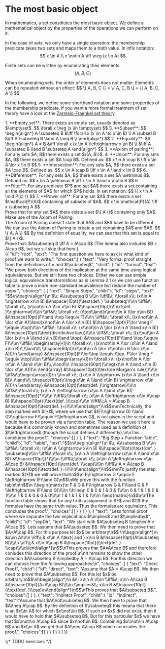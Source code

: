 
# The most basic object

In mathematics, a set constitutes the most basic object. We define
a mathematical object by the properties of the operations we can perform on it.

In the case of sets, we only have a single operation: the membership predicate takes two
sets and maps them to a truth value. In infix notation:
$$
x \in A \\
x \notin A \iff \neg (x \in A)
$$

Finite sets can be written by enumerating their elements:
$$
\{ A, B, C \}
$$

<Callout type="warning" emoji="💡">
  When enumerating sets, the order of elements does not matter. Elements
  can be repeated without an effect:
    $$ \{ A, B, C \} = \{ A, C, B \} = \{ A, B, C, A \} $$
</Callout>

In the following, we define some shorthand notation and some properties
of the membership predicate. If you want a more formal treatment of set theory
have a look at the
[Zermelo-Fraenkel set theory](https://en.wikipedia.org/wiki/Zermelo%E2%80%93Fraenkel_set_theory).

<Callout type='axiom'>
1. **Empty set**: There exists an empty set, usually denoted as $\emptyset$.
    $$
    \forall x \neg (x \in \emptyset)
    $$
3. **Subset**:
    $$
    \begin{align*}
    A \subseteq B &\iff \forall x (x \in A \to x \in B) \\
    A \subset B &\iff A \subseteq B \land A \neq B \\
    \end{align*}
    $$
2. **Equality**:
    $$
    \begin{align*}
    A = B &\iff \forall x (x \in A \leftrightarrow x \in B) \\
            &\iff A \subseteq B \land B \subseteq A
    \end{align*}
    $$
3. **Axiom of pairing**: For any sets $A, B$ there exists a set $\{A, B\}$.
4. **Union**: For any sets $A, B$ there exists a set $A \cup B$. Defined as:
    $$
    x \in A \cup B \iff x \in A \lor x \in B
    $$
5. **Intersection**: For any sets $A, B$ there exists a set $A \cap B$. Defined as:
    $$
    x \in A \cap B \iff x \in A \land x \in B
    $$
6. **Difference**: For any sets $A, B$ there exists a set $A \setminus B$. Defined as:
    $$
    x \in A \setminus B \iff x \in A \land x \notin B
    $$
6. **Filter**: For any predicate $P$ and set $A$ there exists a set containing all
the elements of $A$ for which $P$ holds. In set notation:
    $$
    \{ x \in A \mid P(x) \}
    $$
7.  **Power set**: For any set $A$ there exists a set $\mathcal{P}(A)$ containing all subsets of $A$.
    $$
    x \in \mathcal{P}(A) \iff x \subseteq A
    $$
</Callout>

<Problem title="Existance of Singletons" source="Max Obreiter">
      <div label="question">
        Prove that for any set $A$ there exists a set $\{ A \}$ containing only $A$.
      </div>
      <div label="hint">Make use of the Axiom of Pairing.</div>
      <div label="answer">
        The Axiom of Pairing doesn't state that $A$ and $B$ have to be different.
        We can use the Axiom of Pairing to create a set containing $A$ and $A$:
        $$
        \{ A, A \}
        $$
        By the definition of equality, we can see that this set is equal to $\{ A \}$.
      </div>
</Problem>

<Problem title="Proving Consistency (Theorem 3.4)" source="Noah Tittelbach">
    <div label="question">
        Prove that: $A\subseteq B \iff A = A\cap B$ (The lemma also includes $B = A\cup B$, but we sill skip that here.)
    </div>
    <div label="chyop">
        {{
            "id": "root",
            "text": "The first question we have to ask is what kind of proof we want to write.",
            "choices":[
                {
                    "text": "Very formal proof straight from the definitions of = and $\\subseteq$",
                    "child": {
                        "id": "formal",
                        "text": "We prove both directions of the implication at the same time using logical equivalences. But we still have two choices. Either we can use simple logical equivalence transformations as in Lemma 2.1 or we can use function table to prove a more non-standard equivalence but reduce the number of steps.",
                        "choices": [
                            {
                                "text": "Simple Steps",
                                "child":{
                                    "id": "steps",
                                    "text": "$$\n\\begin{align*}\n    &\\; A\\subseteq B \\\\\n    \\iff&\\; \\forall x\\; (x\\in A \\rightarrow x\\in B)     &\\hspace{10pt}(\\text{def. } \\subseteq)\\\\\n    \\iff&\\; \\forall x\\; (x\\not\\in A \\lor x\\in B)    &\\hspace{10pt}(\\text{def. }\\rightarrow)\\\\\n    \\iff&\\; \\forall x\\; (\\top\\land(x\\not\\in A \\lor x\\in B))     &\\hspace{10pt}(F\\land \\top \\equiv F)\\\\\n    \\iff&\\; \\forall x\\; ((x\\not\\in A \\lor x\\in A)\\land(x\\not\\in A \\lor x\\in B))     &\\hspace{10pt}(F\\lor \\neg F \\equiv \\top)\\\\\n    \\iff&\\; \\forall x\\; (x\\not\\in A \\lor (x\\in A \\land x\\in B))     &\\hspace{10pt}(\\text{distributive law})\\\\\n    \\iff&\\; \\forall x\\; ((x\\not\\in A \\lor (x\\in A \\land x\\in B)\\land \\top))     &\\hspace{10pt}(F\\land \\top \\equiv F)\\\\\n    \\iff&\\;\\begin{array}{l}\n        \\forall x\\; ((x\\not\\in A \\lor (x\\in A \\land x\\in B)\\,\\land\\\\ \\hspace{60pt}(x\\not\\in A \\lor x\\not\\in B \\lor x\\in A)))\n    \\end{array}     &\\hspace{10pt}(F\\lor\\top \\equiv \\top, F\\lor \\neg F \\equiv \\top)\\\\\n    \\iff&\\;\\begin{array}{l}\n        \\forall x\\; ((x\\not\\in A \\lor (x\\in A \\land x\\in B)\\,\\land\\\\ \\hspace{60pt}(\\neg(x\\in A \\land x\\in B) \\lor x\\in A)))\n    \\end{array}     &\\hspace{10pt}(\\text{de Morgan's rule})\\\\\n    \\iff&\\;\\begin{array}{l}\n        \\forall x\\; ((x\\in A \\rightarrow (x\\in A \\land x\\in B)\\,\\land\\\\ \\hspace{60pt}(\\neg(x\\in A \\land x\\in B) \\rightarrow x\\in A)))\n    \\end{array}     &\\hspace{10pt}(\\text{def. }\\rightarrow)\\\\\n    \\iff&\\;\\forall x\\; (x\\in A \\leftrightarrow (x\\in A \\land x\\in B))     &\\hspace{10pt}(*)\\\\\n    \\iff&\\;\\forall x\\; (x\\in A \\leftrightarrow x\\in A\\cap B)     &\\hspace{10pt}(\\text{def. }\\cap)\\\\\n    \\iff&\\;A =  A\\cap B     &\\hspace{10pt}(\\text{def. }=)\\\\\n\\end{align*}\n$$\n\nTechnically, the step marked with $(*)$, where we use that $(F\\rightarrow G) \\land (G\\rightarrow F)\\equiv F\\leftrightarrow G$, is not given in the script and would have to be proven via a function table. The reason we use it here is because it is commonly known and sometimes used as a definition of $\\leftrightarrow$ (though the script defines it differently).\n\nThis concludes the proof.",
                                    "choices":[]
                                }
                            },
                            {
                                "text": "Big Step + Function Table",
                                "child":{
                                    "id": "table",
                                    "text":"$$\n\\begin{align*}\n    &\\; A\\subseteq B \\\\\n    \\iff&\\; \\forall x\\; (x\\in A \\rightarrow x\\in B)     &\\hspace{10pt}(\\text{def. } \\subseteq)\\\\\n     \\iff&\\;\\forall x\\; (x\\in A \\leftrightarrow (x\\in A \\land x\\in B))     &\\hspace{10pt}(*)\\\\\n    \\iff&\\;\\forall x\\; (x\\in A \\leftrightarrow x\\in A\\cap B)     &\\hspace{10pt}(\\text{def. }\\cap)\\\\\n    \\iff&\\;A =  A\\cap B     &\\hspace{10pt}(\\text{def. }=)\\\\\n\\end{align*}\n$$\n\nTo justify the step marked $(*)$ we will prove that\n$$\n    F\\rightarrow G \\equiv F \\leftrightarrow (F\\land G)\n$$\nWe prove this with the function table\n\n$$\n    \\begin{matrix}\n        F & G  & F\\rightarrow G & F\\land G & F \\leftrightarrow (F\\land G)\\\\\n        \\hline\n        0 & 0 & 1 & 0 & 1\\\\\n        0 & 1 & 1 & 0 & 1\\\\\n        1 & 0 & 0 & 0 & 0\\\\\n        1 & 1 & 1 & 1 & 1\\\\\n    \\end{matrix}\n$$\n\nThe function table shows that for any truth assignment to $F$ and $G$ the formulas have the same truth value. Thus the formulas are equivalent. This concludes the proof.",
                                    "choices":[]
                                }
                            }
                        ]
                    }
                },
                {
                    "text": "Less formal proof where we separate the two implications $\\implies$ and $\\impliedby$",
                    "child":{
                        "id": "sepDir",
                        "text": "We start with $A\\subseteq B \\implies A = A\\cap B$. Lets assume that $A\\subseteq B$. We then need to prove that $A=A\\cap B$. For this purpose let $x$ be arbitrary\n$$  \n\\begin{align*}\n    &x\\in A\\\\\n    \\iff\\;& x\\in A \\text{ and } x\\in B  &\\hspace{10pt}(A\\subseteq B)\\\\\n    \\iff\\;& x\\in A\\cap B                &\\hspace{10pt}(\\text{def. } \\cap)\\\\\n\\end{align*}\n$$\nThis proves that $A=A\\cap B$ and therefore conludes this direction of the proof.\n\nIt remains to show the other direction $A\\subseteq B \\impliedby A = A\\cap B$. For this direction we can choose from the following approaches:\n",
                        "choices" :[
                            {
                                "text": "Direct Proof",
                                "child":{
                                    "id": "direct",
                                    "text": "Assume that $A = A\\cap B$. We then need to prove that $A\\subseteq B$. For this let $x$ be arbitrary.\n$$\n\\begin{align*}\n    &\\; x\\in A \\\\\n    \\iff&\\; x\\in A\\cap B        &\\hspace{10pt}(A=A\\cap B)\\\\\n    \\implies&\\; x\\in B          &\\hspace{10pt}(\\text{def. }\\cap)\n\\end{align*}\n$$\nThis proves that $A\\subseteq B$.",
                                    "choices":[]
                                }
                            },
                            {
                                "text": "Indirect Proof",
                                "child":{
                                    "id": "indirect",
                                    "text":"Assume that $A\\not\\subseteq B$. We then have to prove that $A\\neq A\\cap B$. By the definition of $\\subseteq$ this meana that there is an $x\\in A$ for which $x\\not\\in B$. If such an $x$ did not exist, then it would have to hold that $A\\subseteq B$. But for this particular $x$ we have that $x\\not\\in A\\cap B$ since $x\\not\\in B$. Combining $x\\not\\in A\\cap B$ and $x\\in A$ we get that $A\\neq A\\cap B$ which concludes the proof.",
                                    "choices":[]
                                }
                            }
                        ]
                    }
                }
            ]
        }}
    </div>
</Problem>

 {/* TODO exercises */}
